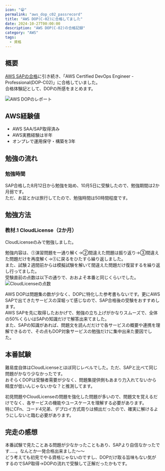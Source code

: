 ```yaml
---
icon: "😁"
permalink: "aws_dop_c02_passrecord"
title: "AWS DOP(C-02)に合格してました"
date: 2024-10-27T00:00:00
description: "AWS DOP(C-02)の合格記録"
category: "AWS"
tags:
  - 資格
---
```

## 概要
[AWS SAPの合格](https://sori883.dev/posts/aws_sap_c02_passrecord/)に引き続き、「AWS Certified DevOps Engineer - Professional(DOP-C02)」に合格していました。  
合格体験記として、DOPの所感をまとめます。  

![AWS DOPのレポート](./aws_dop_report.webp)

## AWS経験値

- AWS SAA/SAP取得済み
- AWS実務経験は半年
- オンプレで運用保守・構築を3年

## 勉強の流れ
### 勉強時間
SAP合格した8月12日から勉強を始め、10月5日に受験したので、勉強期間は2か月弱です。  
ただ、お盆とかは旅行してたので、勉強時間は50時間程度です。  

## 勉強方法
### 教材.1 CloudLicense（2か月）
CloudLicenseのみで勉強しました。  
<ExLinkCard url="https://cloud-license.com/" />

勉強内容は、⓵演習問題を一通り解く→②間違えた問題は振り返り→③間違えた問題だけを再度解く→⓵に戻るをひたすら繰り返しました。  
また、試験２週間前からは模擬試験を解いて間違えた問題だけ復習するを繰り返し行ってました。  
受験直前の点数は以下の通りで、おおよそ本番と同じくらいでした。  
![CloudLicenseの点数](./aws_dop_cl.webp)

AWS DOPは問題集の数が少なく、DOPに特化した参考書もないです。更にAWS SAPで出てきたサービスの深堀って感じなので、SAP合格後の受験をおすすめします。   
AWS SAPを先に取得したおかげで、勉強の立ち上げがかなりスムーズで、全体の50%くらいはSAPの知識だけで解答出来てました。  
また、SAPの知識があれば、問題文を読んだだけで各サービスの概要や連携を理解できるので、その点もDOP対象サービスの勉強だけに集中出来た要因でした。  

## 本番試験
難易度自体はCloudLicenseとほぼ同じレベルでした。ただ、SAPと比べて同じ問題がかなり少なかったです。  
おそらくDOPは受験者需要が少なく、問題集提供側もあまり力入れてないから精度が低いんじゃないかな？と推測してます。    

初見問題やCloudLicenseの問題を強化した問題が多いので、問題文を覚えるだけでなく、各サービスの機能やユースケースを理解する必要があります。  
特にCFn、コード4兄弟、デプロイ方式周りは頻出だったので、確実に解けるようにしないと臨む必要があります。    

## 完走の感想
本番試験で見たことある問題が少なかったこともあり、SAPより自信なかったです.....。なんとか一発合格出来ました～～  
どう考えても初見でやる資格じゃないのですし、DOPだけ取る旨味もない気がするのでSAP取得→DOPの流れで受験して正解だったかもです。    
